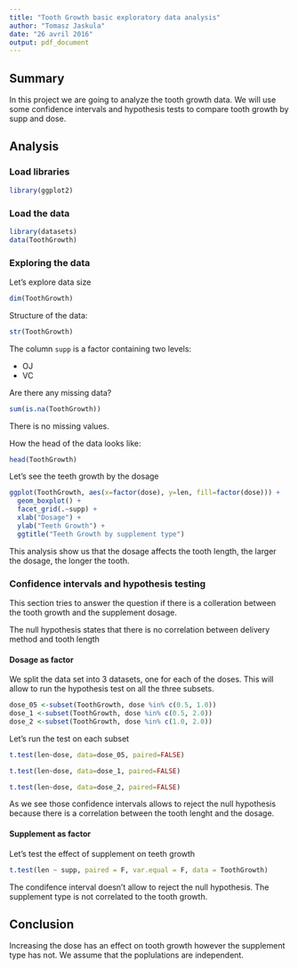 ```yaml
---
title: "Tooth Growth basic exploratory data analysis"
author: "Tomasz Jaskula"
date: "26 avril 2016"
output: pdf_document
---
```


## Summary

In this project we are going to analyze the tooth growth data. We will use some confidence intervals and hypothesis tests to compare tooth growth by supp and dose.

## Analysis

### Load libraries

```r
library(ggplot2)
```

### Load the data

```r
library(datasets)
data(ToothGrowth)
```

### Exploring the data

Let's explore data size

```r
dim(ToothGrowth)
```

Structure of the data:

```r
str(ToothGrowth)
```

The column `supp` is a factor containing two levels:

* OJ
* VC

Are there any missing data?

```r
sum(is.na(ToothGrowth))
```

There is no missing values.

How the head of the data looks like:

```r
head(ToothGrowth)
```

Let's see the teeth growth by the dosage

```r
ggplot(ToothGrowth, aes(x=factor(dose), y=len, fill=factor(dose))) +
  geom_boxplot() + 
  facet_grid(.~supp) +
  xlab("Dosage") +   
  ylab("Teeth Growth") +  
  ggtitle("Teeth Growth by supplement type")
```

This analysis show us that the dosage affects the tooth length, the larger the dosage, the longer the tooth.

### Confidence intervals and hypothesis testing

This section tries to answer the question if there is a colleration between the tooth growth and the supplement dosage.

The null hypothesis states that there is no correlation between delivery method and tooth length

#### Dosage as factor

We split the data set into 3 datasets, one for each of the doses. This will allow to run the hypothesis test on all the three subsets.

```r
dose_05 <-subset(ToothGrowth, dose %in% c(0.5, 1.0))
dose_1 <-subset(ToothGrowth, dose %in% c(0.5, 2.0))
dose_2 <-subset(ToothGrowth, dose %in% c(1.0, 2.0))
```

Let's run the test on each subset

```r
t.test(len~dose, data=dose_05, paired=FALSE)
```

```r
t.test(len~dose, data=dose_1, paired=FALSE)
```

```r
t.test(len~dose, data=dose_2, paired=FALSE)
```

As we see those confidence intervals allows to reject the null hypothesis because there is a correlation between the tooth lenght and the dosage.

#### Supplement as factor

Let's test the effect of supplement on teeth growth

```r
t.test(len ~ supp, paired = F, var.equal = F, data = ToothGrowth)
```

The condifence interval doesn't allow to reject the null hypothesis. The supplement type is not correlated to the tooth growth.

## Conclusion

Increasing the dose has an effect on tooth growth however the supplement type has not. We assume that the poplulations are independent.